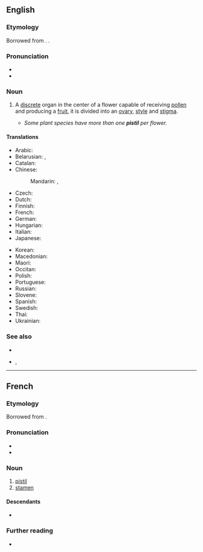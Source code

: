 ==English==
{{wikipedia}}

===Etymology===
Borrowed from {{bor|en|fr|pistil}}. {{doublet|en|pestle}}.

===Pronunciation===
* {{audio|en-us-pistil.ogg|Audio (US)|lang=en}}
* {{rhymes|ɪstəl|lang=en}}

===Noun===
{{en-noun}}

# {{lb|en|botany}} A [[discrete]] organ in the center of a flower capable of receiving [[pollen]] and producing a [[fruit]], it is divided into an [[ovary]], [[style]] and [[stigma]]. {{defdate|from 18th c.}}
#* ''Some plant species have more than one '''pistil''' per flower.''

====Translations====
{{trans-top|a discrete unit in the center of a flower which receives the pollen and produces a fruit}}
* Arabic: {{t|ar|مِدَقّة|f|tr=midaqqa}}
* Belarusian: {{t|be|слупо́к|m}}, {{t|be|пе́сцік|m}}
* Catalan: {{t|ca|pistil|m}}
* Chinese:
*: Mandarin: {{t+|cmn|蕊|tr=ruǐ|sc=Hani}} {{qualifier|stamen or pistil}}, {{t+|cmn|雌蕊|tr=círuǐ|sc=Hani}}
* Czech: {{t+|cs|pestík|m}}
* Dutch: {{t+|nl|stamper|m}}
* Finnish: {{t+|fi|emi}}
* French: {{t+|fr|pistil|m}}
* German: {{t+|de|Stempel|m}}
* Hungarian: {{t|hu|termőtáj}}
* Italian: {{t+|it|pistillo|m}}
* Japanese: {{t+|ja|雌蕊|tr=めしべ, meshibe, しずい, shizui|sc=Jpan}}
{{trans-mid}}
* Korean: {{t+|ko|암술}}
* Macedonian: {{t|mk|толчник|m}}
* Maori: {{t|mi|hemauwha}}
* Occitan: {{t|oc|pistil|m}}
* Polish: {{t+|pl|słupek|m}}
* Portuguese: {{t+|pt|pistilo|m}}
* Russian: {{t+|ru|пе́стик|m}}
* Slovene: {{t+|sl|pestič|m}}
* Spanish: {{t+|es|pistilo|m}}
* Swedish: {{t+|sv|pistill|c}}
* Thai: {{t|th|เกสรตัวเมีย}}
* Ukrainian: {{t|uk|ма́точка|f}}
{{trans-bottom}}

===See also===
* {{l|en|stamen}}
* {{l|en|gynoecium}}, {{l|en|carpel}}

----

==French==

===Etymology===
Borrowed from {{bor|fr|la|pistillum}}.

===Pronunciation===
* {{fr-IPA}}
* {{audio|Fr-pistil.ogg|Audio|lang=fr}}

===Noun===
{{fr-noun|m}}

# [[#English|pistil]]
# [[stamen]]

====Descendants====
* {{desc|bor=1|en|pistil}}

===Further reading===
* {{R:TLFi}}